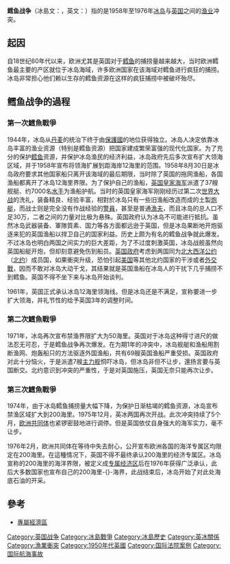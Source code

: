 {{unreferenced|time=2015-10-16T19:31:14+00:00}}
{{expand|time=2014-05-14T15:06:16+00:00}}
'''鳕鱼战争'''（冰島文：{{lang|is|'''Þorskastríðin'''}}，英文：{{lang|en|'''Cod Wars'''}}）指的是1958年至1976年[[冰岛|冰岛]]与[[英国|英国]]之间的[[渔业|渔业]]冲突。

== 起因 ==
自18世纪60年代以来，欧洲尤其是英国对于[[鳕鱼|鳕鱼]]的捕捞量越来越大，当时欧洲鳕鱼最主要的产区就位于冰岛海域，许多欧洲国家在该海域对鳕鱼进行疯狂的捕捞。冰岛非常担心他们赖以生存的鳕鱼资源在这样的疯狂捕捞中被破坏殆尽。

== 鳕鱼战争的過程 ==

===第一次鱈魚戰爭===
1944年，冰岛从[[丹麦|丹麦]]的统治下终于由[[保護國|保護國]]的地位获得独立。冰岛人决定依靠冰岛丰富的渔业资源（特别是鳕鱼资源）把国家建成繁荣富强的现代化国家。为了充分的保护[[鳕鱼|鳕鱼]]资源，并保护冰岛渔民的经济利益，冰岛政府先后多次宣布扩大领海区域，并于1958年宣布将领海扩展到距海岸12海里的范围。1958年8月30日是冰岛政府要求其他国家船只离开该海域的最后期限，当时除了英国的拖网渔船，各国渔船都离开了冰岛12海里界限。为了保护自己的渔船，[[英国皇家海军|英国皇家海军]]派遣了37艘舰艇、约7000名[[水手|水手]]为渔船护航。当时的英国皇家海军刚刚经历过第二次[[世界大战|世界大战]]的洗礼，装备精良、经验丰富，相對於冰岛只有一些旧渔船改造而成的土製[[炮艇|炮艇]]，而战士则是完全没有作战经验的[[警員|警員]]，甚至是普通[[漁夫|漁夫]]，而且冰岛的总人口不足30万，二者之间的力量对比极为悬殊。英国政府认为冰岛不可能进行抵抗。虽然冰岛武器装备、軍隊質素、国力等各方面都远逊于英国，但是冰岛果断地开炮驱逐来犯的英国渔船以捍卫自己的国家利益。历史上颇为有名的鳕鱼战争就此爆发。不过冰岛也明白两国之间实力的巨大差距，为了不过度刺激英国，冰岛战舰虽然向英国船艇开炮，但却刻意避免伤到船员。[[英国政府|英国政府]]考虑到两国同为[[北大西洋公约|北大西洋公约]]（[[北约|北约]]）成员国，如果衝突升级，恐怕引起[[美国|美国]]等其他北约国家的干涉或者[[外交戰|外交戰]]，因而不敢对冰岛大动干戈，其结果就是英国渔船在冰岛人的干扰下几乎捕捞不到鳕鱼。英国不得不坐下来与冰岛开始谈判。

1961年，英国正式承认冰岛12海里领海线。但是冰岛还是不满足，宣称要进一步扩大领海，并礼节性的给予英国3年的调整时间。

===第二次鱈魚戰爭===
1971年，冰岛再次宣布禁渔界限扩大为50海里。英国对于冰岛这种得寸进尺的做法忍无可忍，于是鳕鱼战争再次爆发。在为期1年的冲突中，冰岛舰艇和渔船用割断渔网、炮轰船只的方法驱逐外国渔船，共有69艘英国渔船严重受损。英国政府对此十分恼火，于是派遣7艘[[主力舰|主力舰]]恫吓冰岛，但冰岛非但不让步，還扬言要与英国断交。北约意识到冲突的严重性，于是对英国施压，英国无奈只能再次让步。

===第三次鱈魚戰爭===
1974年，由于冰岛鳕鱼捕捞量大幅下降，为保护日渐枯竭的鳕鱼资源，冰岛宣布禁渔区域扩大到200海里。1975年12月，英冰两国再次开战。此次冲突持续了5个月，[[欧洲共同体|欧洲共同体]]也紧锣密鼓地进行调停。但是英国依仗自身强大的海军实力，毫不让步。

1976年2月，欧洲共同体在等待中失去耐心，公开宣布欧洲各国的海洋专属区均限定在200海里。在這種情况下，英国不得不最终承认200海里的经济专属区。冰岛宣称的200海里的海洋界限，被定义成[[专属经济区|专属经济区]]后在1976年获得广泛承认，此后大多数国家也宣布自己的200海里-{}-海界，此战结束后，冰岛开始了对此处海底石油的开采。

== 參考 ==
* [[專屬經濟區|專屬經濟區]]

{{冰島主題}}
{{DEFAULTSORT:Cod Wars}}
[[Category:英国战争|Category:英国战争]]
[[Category:冰島戰爭|Category:冰島戰爭]]
[[Category:冰島歷史|Category:冰島歷史]]
[[Category:英冰關係|Category:英冰關係]]
[[Category:漁業衝突|Category:漁業衝突]]
[[Category:1950年代英國|Category:1950年代英國]]
[[Category:国际法院案例|Category:国际法院案例]]
[[Category:国际航海事故|Category:国际航海事故]]